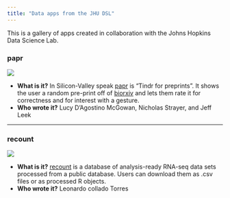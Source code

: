 ```yaml
---
title: "Data apps from the JHU DSL"
---
```


This is a gallery of apps created in collaboration with the Johns Hopkins Data Science Lab. 


### papr

![](images/papr.png)

* __What is it?__ In Silicon-Valley speak [papr](https://jhubiostatistics.shinyapps.io/papr/) is "Tindr for preprints". It shows the user a random pre-print off of [biorxiv](http://biorxiv.org/) and lets them rate it for correctness and for interest with a gesture.
* __Who wrote it?__ Lucy D'Agostino McGowan, Nicholas Strayer, and Jeff Leek

-----------



### recount

![](images/recount.png)

* __What is it?__ [recount](https://jhubiostatistics.shinyapps.io/recount/) is a database of analysis-ready RNA-seq data sets processed from a public database. Users can download them as .csv files or as processed R objects. 
* __Who wrote it?__ Leonardo collado Torres
